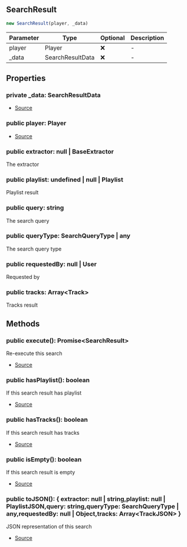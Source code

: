 ## SearchResult

```typescript
new SearchResult(player, _data)
```
| Parameter | Type | Optional | Description |
| ----------- | ----------- | ----------- | ----------- |
| player | Player | ❌ | - |
| _data | SearchResultData | ❌ | - |

## Properties
### private  _data: SearchResultData
- [Source](https://github.com/Androz2091/discord-player/blob/4177c53/packages/discord-player/src/Structures/SearchResult.ts#L18)
### public  player: Player
- [Source](https://github.com/Androz2091/discord-player/blob/4177c53/packages/discord-player/src/Structures/SearchResult.ts#L18)
### public  extractor: null \| BaseExtractor
The extractor
### public  playlist: undefined \| null \| Playlist
Playlist result
### public  query: string
The search query
### public  queryType: SearchQueryType \| any
The search query type
### public  requestedBy: null \| User
Requested by
### public  tracks: Array\<Track>
Tracks result
## Methods
### public  execute(): Promise\<SearchResult>
Re-execute this search





- [Source](https://github.com/Androz2091/discord-player/blob/4177c53/packages/discord-player/src/Structures/SearchResult.ts#L69)
### public  hasPlaylist(): boolean
If this search result has playlist





- [Source](https://github.com/Androz2091/discord-player/blob/4177c53/packages/discord-player/src/Structures/SearchResult.ts#L86)
### public  hasTracks(): boolean
If this search result has tracks





- [Source](https://github.com/Androz2091/discord-player/blob/4177c53/packages/discord-player/src/Structures/SearchResult.ts#L93)
### public  isEmpty(): boolean
If this search result is empty





- [Source](https://github.com/Androz2091/discord-player/blob/4177c53/packages/discord-player/src/Structures/SearchResult.ts#L79)
### public  toJSON(): \{ extractor: null \| string,playlist: null \| PlaylistJSON,query: string,queryType: SearchQueryType \| any,requestedBy: null \| Object,tracks: Array\<TrackJSON> }
JSON representation of this search





- [Source](https://github.com/Androz2091/discord-player/blob/4177c53/packages/discord-player/src/Structures/SearchResult.ts#L100)